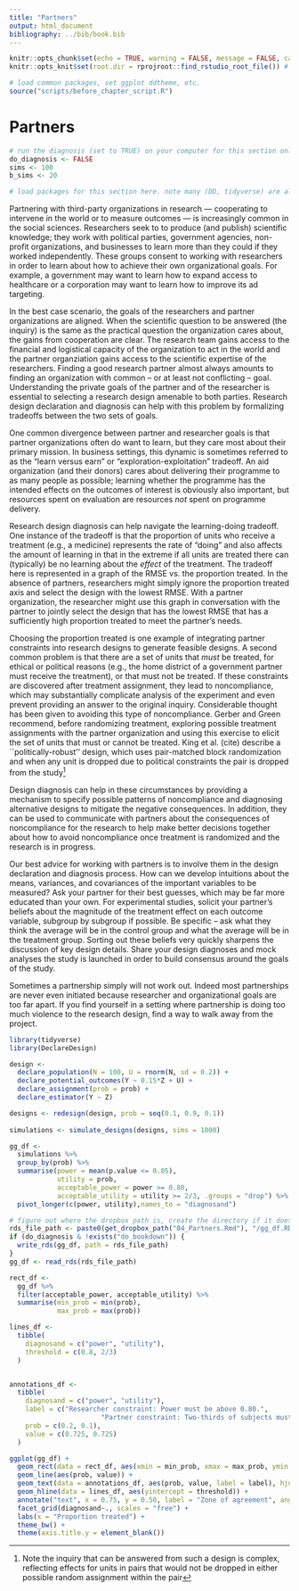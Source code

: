 ```yaml
---
title: "Partners"
output: html_document
bibliography: ../bib/book.bib 
---
```


<!-- note do_bookdown is set in index.rmd, so we know if you're running just this .Rmd or compiling the book-->
```r
knitr::opts_chunk$set(echo = TRUE, warning = FALSE, message = FALSE, cache = FALSE)
knitr::opts_knit$set(root.dir = rprojroot::find_rstudio_root_file()) # files are all relative to RStudio project home
```

```r
# load common packages, set ggplot ddtheme, etc.
source("scripts/before_chapter_script.R")
```

<!-- start post here, do not edit above -->

# Partners

<!-- make sure to rename the section title below -->

```r
# run the diagnosis (set to TRUE) on your computer for this section only before pushing to Github. no diagnosis will ever take place on github.
do_diagnosis <- FALSE
sims <- 100
b_sims <- 20
```

```r
# load packages for this section here. note many (DD, tidyverse) are already available, see scripts/package-list.R
```

Partnering with third-party organizations in research --- cooperating to intervene in the world or to measure outcomes --- is increasingly common in the social sciences. Researchers seek to to produce (and publish) scientific knowledge; they work with political parties, government agencies, non-profit organizations, and businesses to learn more than they could if they worked independently. These groups consent to working with researchers in order to learn about how to achieve their own organizational goals. For example, a government may want to learn how to expand access to healthcare or a corporation may want to learn how to improve its ad targeting. 

In the best case scenario, the goals of the researchers and partner organizations are aligned. When the scientific question to be answered (the inquiry) is the same as the practical question the organization cares about, the gains from cooperation are clear. The research team gains access to the financial and logistical capacity of the organization to act in the world and the partner organziation gains access to the scientific expertise of the researchers. Finding a good research partner almost always amounts to finding an organization with common -- or at least not conflicting -- goal. Understanding the private goals of the partner and of the researcher is essential to selecting a research design amenable to both parties. Research design declaration and diagnosis can help with this problem by formalizing tradeoffs between the two sets of goals.

One common divergence between partner and researcher goals is that partner organizations often do want to learn, but they care most about their primary mission. In business settings, this dynamic is sometimes referred to as the "learn versus earn" or "exploration-exploitation" tradeoff. An aid organization (and their donors) cares about delivering their programme to as many people as possible; learning whether the programme has the intended effects on the outcomes of interest is obviously also important, but resources spent on evaluation are resources *not* spent on programme delivery.

Research design diagnosis can help navigate the learning-doing tradeoff. One instance of the tradeoff is that the proportion of units who receive a treatment (e.g., a medicine) represents the rate of "doing" and also affects the amount of learning in that in the extreme if all units are treated there can (typically) be no learning about the *effect* of the treatment. The tradeoff here is represented in a graph of the RMSE vs. the proportion treated. In the absence of partners, researchers might simply ignore the proportion treated axis and select the design with the lowest RMSE. With a partner organization, the researcher might use this graph in conversation with the partner to jointly select the design that has the lowest RMSE that has a sufficiently high proportion treated to meet the partner's needs.

Choosing the proportion treated is one example of integrating partner constraints into research designs to generate feasible designs. A second common problem is that there are a set of units that *must* be treated, for ethical or political reasons (e.g., the home district of a government partner must receive the treatment), or that must not be treated. If these constraints are discovered after treatment assignment, they lead to noncompliance, which may substantially complicate analysis of the experiment and even prevent providing an answer to the original inquiry. Considerable thought has been given to avoiding this type of noncompliance. Gerber and Green recommend, before randomizing treatment, exploring possible treatment assignments with the partner organization and using this exercise to elicit the set of units that must or cannot be treated. King et al. (cite) describe a ``politically-robust'' design, which uses pair-matched block randomization and when any unit is dropped due to political constraints the pair is dropped from the study^[Note the inquiry that can be answered from such a design is complex, reflecting effects for units in pairs that would not be dropped in either possible random assignment within the pair] 

Design diagnosis can help in these circumstances by providing a mechanism to specify possible patterns of noncompliance and diagnosing alternative designs to mitigate the negative consequences. In addition, they can be used to communicate with partners about the consequences of noncompliance for the research to help make better decisions together about how to avoid noncompliance once treatment is randomized and the research is in progress.

Our best advice for working with partners is to involve them in the design declaration and diagnosis process. How can we develop intuitions about the means, variances, and covariances of the important variables to be measured? Ask your partner for their best guesses, which may be far more educated than your own. For experimental studies, solicit your partner's beliefs about the magnitude of the treatment effect on each outcome variable, subgroup by subgroup if possible. Be specific -- ask what they think the average will be in the control group and what the average will be in the treatment group. Sorting out these beliefs very quickly sharpens the discussion of key design details. Share your design diagnoses and mock analyses \textit{before} the study is launched in order to build consensus around the goals of the study.

Sometimes a partnership simply will not work out. Indeed most partnerships are never even initiated because researcher and organizational goals are too far apart. If you find yourself in a setting where partnership is doing too much violence to the research design, find a way to walk away from the project. 


```r
library(tidyverse)
library(DeclareDesign)

design <- 
  declare_population(N = 100, U = rnorm(N, sd = 0.2)) +
  declare_potential_outcomes(Y ~ 0.15*Z + U) +
  declare_assignment(prob = prob) +
  declare_estimator(Y ~ Z)

designs <- redesign(design, prob = seq(0.1, 0.9, 0.1))
  
simulations <- simulate_designs(designs, sims = 1000)

gg_df <-
  simulations %>%
  group_by(prob) %>% 
  summarise(power = mean(p.value <= 0.05),
            utility = prob,
            acceptable_power = power >= 0.80,
            acceptable_utility = utility >= 2/3, .groups = "drop") %>% 
  pivot_longer(c(power, utility),names_to = "diagnosand")
```

```r
# figure out where the dropbox path is, create the directory if it doesn't exist, and name the RDS file
rds_file_path <- paste0(get_dropbox_path("04_Partners.Rmd"), "/gg_df.RDS")
if (do_diagnosis & !exists("do_bookdown")) {
  write_rds(gg_df, path = rds_file_path)
}
gg_df <- read_rds(rds_file_path)
```

```r
rect_df <- 
  gg_df %>%
  filter(acceptable_power, acceptable_utility) %>%
  summarise(min_prob = min(prob),
            max_prob = max(prob))

lines_df <-
  tibble(
    diagnosand = c("power", "utility"),
    threshold = c(0.8, 2/3)
  )


annotations_df <-
  tibble(
    diagnosand = c("power", "utility"),
    label = c("Researcher constraint: Power must be above 0.80.",
                       "Partner constraint: Two-thirds of subjects must be treated."),
    prob = c(0.2, 0.1),
    value = c(0.725, 0.725)
  )

ggplot(gg_df) +
  geom_rect(data = rect_df, aes(xmin = min_prob, xmax = max_prob, ymin = 0, ymax = 1), alpha = 0.1) +
  geom_line(aes(prob, value)) +
  geom_text(data = annotations_df, aes(prob, value, label = label), hjust = 0) + 
  geom_hline(data = lines_df, aes(yintercept = threshold)) +
  annotate("text", x = 0.75, y = 0.50, label = "Zone of agreement", angle = 270, hjust = 0) + 
  facet_grid(diagnosand~., scales = "free") +
  labs(x = "Proportion treated") +
  theme_bw() + 
  theme(axis.title.y = element_blank())
```

<!-- ### Scattered thoughts -->

<!-- - Partnerships and ethics should be in here -->
<!-- - Research for Impact (@levine_2020) -->
<!-- - When to walk away -->
<!-- - Advice: there's usually a boss that gives you the green light, then staff people who actually help you. Our advice is to ensure that at least some meetings are with both the boss and the staff people so that the staff people know that the boss cares about the project and are therefore motivated to help you. A crucial person at the partner organization is the person who knows where the data are and how you can access them. Many people at partner organizations do not have this power, but you must be frequent touch.  -->
<!-- - In some cases, some member of the research staff can actually embed wiht the partner organization to ensure all the good things. -->
<!-- - Involve partners in PAP writing. -->
<!-- - when should partners be coauthors on the paper? -->




